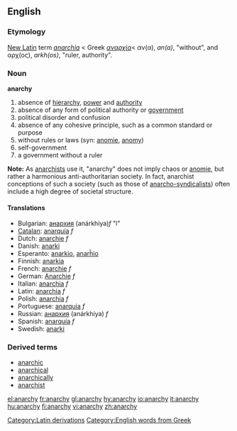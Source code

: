 ==English==
{{wikipedia}}
=== Etymology ===
[[New Latin]] term ''[[anarchia]]'' < Greek ''[[αναρχία]]''< &alpha;&nu;(&alpha;), ''an(a)'', "without", and &alpha;&rho;&chi;(&omicron;&sigmaf;), ''arkh(os)'', "ruler, authority".

===Noun===
'''anarchy'''

# absence of [[hierarchy]], [[power]] and [[authority]]
# absence of any form of political authority or [[government]]
# political disorder and confusion
# absence of any cohesive principle, such as a common standard or purpose
# without rules or laws (syn: [[anomie]], [[anomy]])
# self-government
# a government without a ruler

'''Note:'''  As [[w:Anarchism | anarchists]] use it, "anarchy" does not imply chaos or [[anomie]], but rather a harmonious anti-authoritarian society.  In fact, anarchist conceptions of such a society (such as those of [[w:Anarcho-syndicalism | anarcho-syndicalists]]) often include a high degree of societal structure.

====Translations====
*Bulgarian: [[анархия]] (anárkhiya)''f'' "l"
*[[Catalan]]: [[anarquía]] ''f''
*Dutch: [[anarchie]] ''f''
*Danish: [[anarki]]
*Esperanto: [[anarkio]], [[anarĥio]]
*Finnish: [[anarkia]]
*French: [[anarchie]] ''f''
*German: [[Anarchie]] ''f''
*Italian: [[anarchia]] ''f''
*Latin: [[anarchia]] ''f''
*Polish: [[anarchia]] ''f''
*Portuguese: [[anarquia]] ''f''
*Russian: [[анархия]] (anárkhiya) ''f''
*Spanish: [[anarquía]] ''f''
*Swedish: [[anarki]]

===Derived terms===
*[[anarchic]]
*[[anarchical]]
*[[anarchically]]
*[[anarchist]]

[[Category:Latin derivations]]
[[Category:English words from Greek]]

[[el:anarchy]]
[[fr:anarchy]]
[[gl:anarchy]]
[[hy:anarchy]]
[[io:anarchy]]
[[it:anarchy]]
[[hu:anarchy]]
[[fi:anarchy]]
[[vi:anarchy]]
[[zh:anarchy]]